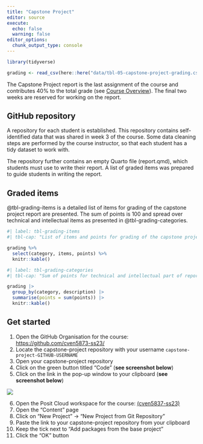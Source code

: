```yaml
---
title: "Capstone Project"
editor: source
execute: 
  echo: false
  warning: false
editor_options: 
  chunk_output_type: console
---
```



```r
library(tidyverse)

grading <- read_csv(here::here("data/tbl-05-capstone-project-grading.csv")) 
```


The Capstone Project report is the last assignment of the course and contributes 40% to the total grade (see [Course Overview](../index.qmd)). The final two weeks are reserved for working on the report. 

## GitHub repository

A repository for each student is established. This repository contains self-identified data that was shared in week 3 of the course. Some data cleaning steps are performed by the course instructor, so that each student has a tidy dataset to work with.

The repository further contains an empty Quarto file (report.qmd), which students must use to write their report. A list of graded items was prepared to guide students in writing the report.

## Graded items

@tbl-grading-items is a detailed list of items for grading of the capstone project report are presented. The sum of points is 100 and spread over technical and intellectual items as presented in @tbl-grading-categories.

```r
#| label: tbl-grading-items
#| tbl-cap: "List of items and points for grading of the capstone project report."

grading %>% 
  select(category, items, points) %>% 
  knitr::kable()

```

```r
#| label: tbl-grading-categories
#| tbl-cap: "Sum of points for technical and intellectual part of report."

grading |> 
  group_by(category, description) |> 
  summarise(points = sum(points)) |> 
  knitr::kable()

```

## Get started

1. Open the GitHub Organisation for the course: <https://github.com/cven5873-ss23/>
2. Locate the capstone-project repository with your username `capstone-project-GITHUB-USERNAME`
3. Open your capstone-project repository
4. Click on the green button titled "Code" (**see screenshot below**)
5. Click on the link in the pop-up window to your clipboard (**see screenshot below**)
 
![](img/clone-repo.png)

6. Open the Posit Cloud workspace for the course: [(cven5837-ss23)](https://posit.cloud/spaces/381404/content/all?sort=name_asc)
7. Open the "Content" page
8. Click on "New Project" -> "New Project from Git Repository"
9. Paste the link to your capstone-project repository from your clipboard
10. Keep the tick next to "Add packages from the base project"
11. Click the "OK" button

